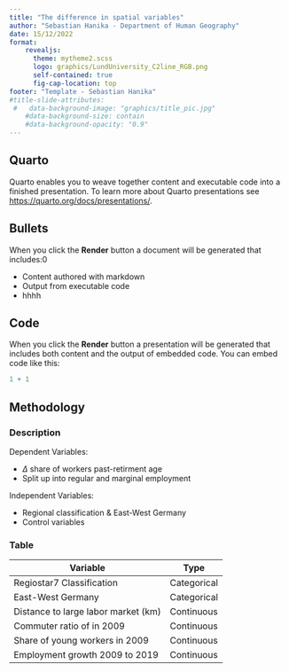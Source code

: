 ```yaml
---
title: "The difference in spatial variables"
author: "Sebastian Hanika - Department of Human Geography"
date: 15/12/2022
format:
    revealjs:
      theme: mytheme2.scss
      logo: graphics/LundUniversity_C2line_RGB.png
      self-contained: true
      fig-cap-location: top
footer: "Template - Sebastian Hanika"
#title-slide-attributes:
 #   data-background-image: "graphics/title_pic.jpg"
    #data-background-size: contain
    #data-background-opacity: "0.9"
---
```


## Quarto

Quarto enables you to weave together content and executable code into a finished presentation. To learn more about Quarto presentations see <https://quarto.org/docs/presentations/>.

## Bullets

When you click the **Render** button a document will be generated that includes:0

-   Content authored with markdown
-   Output from executable code
-   hhhh

## Code

When you click the **Render** button a presentation will be generated that includes both content and the output of embedded code. You can embed code like this:

```r
1 + 1
```

## Methodology

::: panel-tabset
### Description

Dependent Variables:

-   $\Delta$ share of workers past-retirment age
-   Split up into regular and marginal employment

Independent Variables:

-   Regional classification & East-West Germany
-   Control variables

### Table

| Variable                            | Type        |
|-------------------------------------|-------------|
| Regiostar7 Classification           | Categorical |
| East-West Germany                   | Categorical |
| Distance to large labor market (km) | Continuous  |
| Commuter ratio of in 2009           | Continuous  |
| Share of young workers in 2009      | Continuous  |
| Employment growth 2009 to 2019      | Continuous  |
:::
